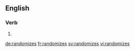 ==English==

===Verb===
{{head|en}}

# {{en-third-person singular of|randomize}}

[[de:randomizes]]
[[fr:randomizes]]
[[sv:randomizes]]
[[vi:randomizes]]